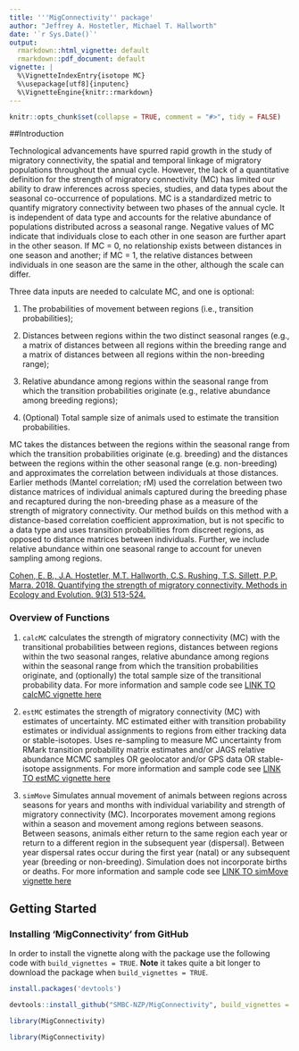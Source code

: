 ```yaml
---
title: '''MigConnectivity'' package'
author: "Jeffrey A. Hostetler, Michael T. Hallworth"
date: '`r Sys.Date()`'
output:
  rmarkdown::html_vignette: default
  rmarkdown::pdf_document: default
vignette: |
  %\VignetteIndexEntry{isotope MC}
  %\usepackage[utf8]{inputenc}
  %\VignetteEngine{knitr::rmarkdown}
---
```

```r
knitr::opts_chunk$set(collapse = TRUE, comment = "#>", tidy = FALSE)
```

##Introduction  

Technological advancements have spurred rapid growth in the study of migratory connectivity,
the spatial and temporal linkage of migratory populations throughout the annual cycle. However, 
the lack of a quantitative definition for the strength of migratory connectivity (MC) has limited our ability to draw 
inferences across species, studies, and data types about the seasonal co-occurrence of 
populations. MC is a standardized metric to quantify migratory connectivity between two phases 
of the annual cycle. It is independent of data type and accounts for the relative abundance of 
populations distributed across a seasonal range. Negative values of MC indicate that individuals 
close to each other in one season are further apart in the other season. If MC = 0, no relationship 
exists between distances in one season and another; if MC = 1, the relative distances between 
individuals in one season are the same in the other, although the scale can differ.  

Three data inputs are needed to calculate MC, and one is optional:   

1.  The probabilities of movement between regions (i.e., transition probabilities);  

1.  Distances between regions within the two distinct seasonal ranges (e.g., a matrix of distances between all regions within the breeding range and a matrix of distances between all regions within the non-breeding range);  

1.  Relative abundance among regions within the seasonal range from which the transition probabilities originate (e.g., relative abundance among breeding regions); 

1.  (Optional) Total sample size of animals used to estimate the transition probabilities.

MC takes the distances between the regions within the seasonal range from which the transition probabilities originate (e.g. breeding) and the distances between the regions within the other seasonal range (e.g. non-breeding) and approximates the correlation between individuals at those distances. Earlier methods (Mantel correlation; rM) used the correlation between two distance matrices of individual animals captured during the breeding phase and recaptured during the non-breeding phase as a measure of the strength of migratory connectivity. Our method builds on this method with a distance-based correlation coefficient approximation, but is not specific to a data type and uses transition probabilities from discreet regions, as opposed to distance matrices between individuals. Further, we include relative abundance within one seasonal range to account for uneven sampling among regions.  


<a href="https://doi.org/10.1111/2041-210X.12916" target=blank>Cohen, E. B., J.A. Hostetler, M.T. Hallworth, C.S. Rushing, T.S. Sillett, P.P. Marra. 2018. Quantifying the strength of migratory connectivity. Methods in Ecology and Evolution. 9(3) 513-524.</a> 

### Overview of Functions  

1. `calcMC`  calculates the strength of migratory connectivity (MC) with the transitional probabilities between regions, distances between regions within the two seasonal ranges,  relative abundance among regions within the seasonal range from which the transition probabilities originate, and (optionally) the total sample size of the transitional probability data. For more information and sample code see <a href="">LINK TO calcMC vignette here</a><br>

1. `estMC` estimates the strength of migratory connectivity (MC) with estimates of uncertainty. MC estimated either with transition probability estimates or individual assignments to regions from either tracking data or stable-isotopes. Uses re-sampling to measure MC uncertainty from RMark transition probability matrix estimates and/or JAGS relative abundance MCMC samples OR geolocator and/or GPS data OR stable-isotope assignments. For more information and sample code see <a href="">LINK TO estMC vignette here</a><br>  

1. `simMove` Simulates annual movement of animals between regions across seasons for years and months with individual variability and strength of migratory connectivity (MC). Incorporates movement among regions within a season and movement among regions between seasons. Between seasons, animals either return to the same region each year or return to a different region in the subsequent year (dispersal). Between year dispersal rates occur during the first year (natal) or any subsequent year (breeding or non-breeding). Simulation does not incorporate births or deaths. For more information and sample code see <a href="">LINK TO simMove vignette here</a><br>


## Getting Started  
### Installing 'MigConnectivity' from GitHub

In order to install the vignette along with the package use the following code with `build_vignettes = TRUE`. 
**Note** it takes quite a bit longer to download the package when `build_vignettes = TRUE`.

```r
install.packages('devtools')

devtools::install_github("SMBC-NZP/MigConnectivity", build_vignettes = TRUE)

library(MigConnectivity)
```

```r
library(MigConnectivity)
```

